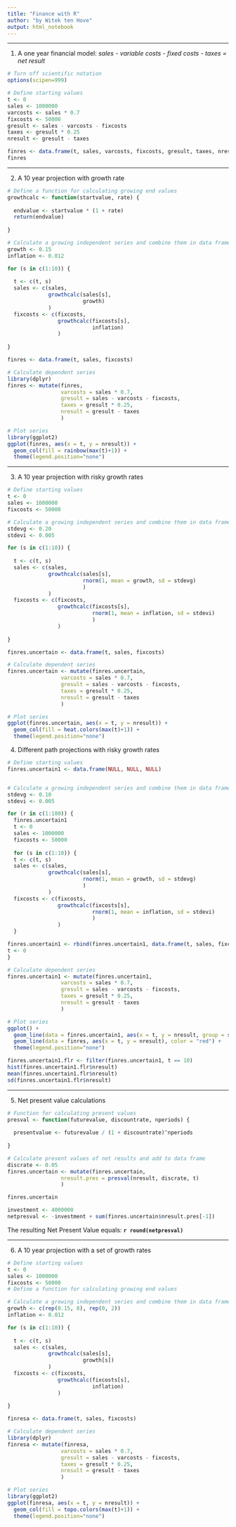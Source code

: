 ```yaml
---
title: "Finance with R"
author: "by Witek ten Hove"
output: html_notebook
---
```


<hr>
1. A one year financial model: *sales - variable costs - fixed costs - taxes = net result*

```r
# Turn off scientific notation
options(scipen=999)

# Define starting values
t <- 0
sales <- 1000000
varcosts <- sales * 0.7
fixcosts <- 50000
gresult <- sales - varcosts - fixcosts
taxes <- gresult * 0.25
nresult <- gresult - taxes

finres <- data.frame(t, sales, varcosts, fixcosts, gresult, taxes, nresult)
finres
```

<hr>
2. A 10 year projection with growth rate

```r
# Define a function for calculating growing end values
growthcalc <- function(startvalue, rate) {
  
  endvalue <- startvalue * (1 + rate)
  return(endvalue)
  
}

# Calculate a growing independent series and combine them in data frame
growth <- 0.15
inflation <- 0.012

for (s in c(1:10)) {
  
  t <- c(t, s)
  sales <- c(sales,
             growthcalc(sales[s],
                        growth)
             )
  fixcosts <- c(fixcosts,
                growthcalc(fixcosts[s],
                           inflation)
                )
  
}

finres <- data.frame(t, sales, fixcosts)

# Calculate dependent series
library(dplyr)
finres <- mutate(finres,
                 varcosts = sales * 0.7,
                 gresult = sales - varcosts - fixcosts,
                 taxes = gresult * 0.25,
                 nresult = gresult - taxes
                 )

# Plot series
library(ggplot2)
ggplot(finres, aes(x = t, y = nresult)) +
  geom_col(fill = rainbow(max(t)+1)) +
  theme(legend.position="none")
```

<hr>
3. A 10 year projection with risky growth rates

```r
# Define starting values
t <- 0
sales <- 1000000
fixcosts <- 50000

# Calculate a growing independent series and combine them in data frame with uncertainty
stdevg <- 0.20
stdevi <- 0.005

for (s in c(1:10)) {
  
  t <- c(t, s)
  sales <- c(sales,
             growthcalc(sales[s],
                        rnorm(1, mean = growth, sd = stdevg)
                        )
             )
  fixcosts <- c(fixcosts,
                growthcalc(fixcosts[s],
                           rnorm(1, mean = inflation, sd = stdevi)
                           )
                )
  
}

finres.uncertain <- data.frame(t, sales, fixcosts)

# Calculate dependent series
finres.uncertain <- mutate(finres.uncertain,
                 varcosts = sales * 0.7,
                 gresult = sales - varcosts - fixcosts,
                 taxes = gresult * 0.25,
                 nresult = gresult - taxes
                 )

# Plot series
ggplot(finres.uncertain, aes(x = t, y = nresult)) +
  geom_col(fill = heat.colors(max(t)+1)) +
  theme(legend.position="none")
```

4. Different path projections with risky growth rates

```r
# Define starting values
finres.uncertain1 <- data.frame(NULL, NULL, NULL)


# Calculate a growing independent series and combine them in data frame with uncertainty
stdevg <- 0.10
stdevi <- 0.005

for (r in c(1:100)) {
  finres.uncertain1
  t <- 0
  sales <- 1000000
  fixcosts <- 50000
  
  for (s in c(1:10)) {
  t <- c(t, s)
  sales <- c(sales,
             growthcalc(sales[s],
                        rnorm(1, mean = growth, sd = stdevg)
                        )
             )
  fixcosts <- c(fixcosts,
                growthcalc(fixcosts[s],
                           rnorm(1, mean = inflation, sd = stdevi)
                           )
                )
  }

finres.uncertain1 <- rbind(finres.uncertain1, data.frame(t, sales, fixcosts, simulation = rep(r, 11)))
t <- 0 
}

# Calculate dependent series
finres.uncertain1 <- mutate(finres.uncertain1,
                 varcosts = sales * 0.7,
                 gresult = sales - varcosts - fixcosts,
                 taxes = gresult * 0.25,
                 nresult = gresult - taxes
                 )

# Plot series
ggplot() +
  geom_line(data = finres.uncertain1, aes(x = t, y = nresult, group = simulation), color = "skyblue") +
  geom_line(data = finres, aes(x = t, y = nresult), color = "red") +
  theme(legend.position="none")

finres.uncertain1.flr <- filter(finres.uncertain1, t == 10)
hist(finres.uncertain1.flr$nresult)
mean(finres.uncertain1.flr$nresult)
sd(finres.uncertain1.flr$nresult)
```

<hr>
5. Net present value calculations

```r
# Function for calculating present values
presval <- function(futurevalue, discountrate, nperiods) {
  
  presentvalue <- futurevalue / (1 + discountrate)^nperiods
  
}

# Calculate present values of net results and add to data frame
discrate <- 0.05
finres.uncertain <- mutate(finres.uncertain,
                 nresult.pres = presval(nresult, discrate, t)
                 )

finres.uncertain

investment <- 4000000
netpresval <- -investment + sum(finres.uncertain$nresult.pres[-1])
```

The resulting Net Present Value equals: **`r round(netpresval)`**

<hr>
6. A 10 year projection with a set of growth rates

```r
# Define starting values
t <- 0
sales <- 1000000
fixcosts <- 50000
# Define a function for calculating growing end values

# Calculate a growing independent series and combine them in data frame
growth <- c(rep(0.15, 8), rep(0, 2))
inflation <- 0.012

for (s in c(1:10)) {
  
  t <- c(t, s)
  sales <- c(sales,
             growthcalc(sales[s],
                        growth[s])
             )
  fixcosts <- c(fixcosts,
                growthcalc(fixcosts[s],
                           inflation)
                )
  
}

finresa <- data.frame(t, sales, fixcosts)

# Calculate dependent series
library(dplyr)
finresa <- mutate(finresa,
                 varcosts = sales * 0.7,
                 gresult = sales - varcosts - fixcosts,
                 taxes = gresult * 0.25,
                 nresult = gresult - taxes
                 )

# Plot series
library(ggplot2)
ggplot(finresa, aes(x = t, y = nresult)) +
  geom_col(fill = topo.colors(max(t)+1)) +
  theme(legend.position="none")
```